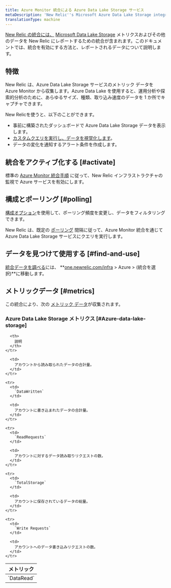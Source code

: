 ```yaml
---
title: Azure Monitor 統合による Azure Data Lake Storage サービス
metaDescription: 'New Relic''s Microsoft Azure Data Lake Storage integration: what data it reports and how to enable it.'
translationType: machine
---
```


[New Relic の統合には、](/docs/infrastructure/integrations-getting-started/getting-started/introduction-infrastructure-integrations) [Microsoft Data Lake Storage](https://learn.microsoft.com/en-us/azure/data-lake-store) メトリクスおよびその他のデータを New Relic にレポートするための統合が含まれます。このドキュメントでは、統合を有効にする方法と、レポートされるデータについて説明します。

## 特徴

New Relic は、Azure Data Lake Storage サービスのメトリック データを Azure Monitor から収集します。Azure Data Lake を使用すると、運用分析や探索的分析のために、あらゆるサイズ、種類、取り込み速度のデータを 1 か所でキャプチャできます。

New Relicを使うと、以下のことができます。

* 事前に構築されたダッシュボードで Azure Data Lake Storage データを表示します。
* [カスタムクエリを実行し、データを視覚化します](/docs/infrastructure/integrations-getting-started/getting-started/use-integration-data-new-relic-insights)。
* データの変化を通知するアラート条件を作成します。

## 統合をアクティブ化する [#activate]

標準の [Azure Monitor 統合手順](/docs/infrastructure/microsoft-azure-integrations/azure-integrations-list/azure-monitor) に従って、New Relic インフラストラクチャの監視で Azure サービスを有効にします。

## 構成とポーリング [#polling]

[構成オプション](/docs/infrastructure/microsoft-azure-integrations/azure-integrations-list/azure-monitor/#settings)を使用して、ポーリング頻度を変更し、データをフィルタリングできます。

New Relic は、既定の [ポーリング](/docs/infrastructure/microsoft-azure-integrations/azure-integrations-list/azure-monitor/#settings) 間隔に従って、Azure Monitor 統合を通じて Azure Data Lake Storage サービスにクエリを実行します。

## データを見つけて使用する [#find-and-use]

[統合データを調べる](/docs/infrastructure/integrations/find-use-infrastructure-integration-data)には、 **[one.newrelic.com/infra](https://one.newrelic.com/infra) > Azure > (統合を選択)**に移動します。

## メトリックデータ [#metrics]

この統合により、次の [メトリック データ](/docs/infrastructure/integrations-getting-started/getting-started/understand-integration-data-data-types#metric)が収集されます。

### Azure Data Lake Storage メトリクス [#Azure-data-lake-storage]

<table>
  <thead>
    <tr>
      <th style={{ width: "300px" }}>
        メトリック
      </th>

      <th>
        説明
      </th>
    </tr>
  </thead>

  <tbody>
    <tr>
      <td>
        `DataRead`
      </td>

      <td>
        アカウントから読み取られたデータの合計量。
      </td>
    </tr>

    <tr>
      <td>
        `DataWritten`
      </td>

      <td>
        アカウントに書き込まれたデータの合計量。
      </td>
    </tr>

    <tr>
      <td>
        `ReadRequests`
      </td>

      <td>
        アカウントに対するデータ読み取りリクエストの数。
      </td>
    </tr>

    <tr>
      <td>
        `TotalStorage`
      </td>

      <td>
        アカウントに保存されているデータの総量。
      </td>
    </tr>

    <tr>
      <td>
        `Write Requests`
      </td>

      <td>
        アカウントへのデータ書き込みリクエストの数。
      </td>
    </tr>
  </tbody>
</table>
